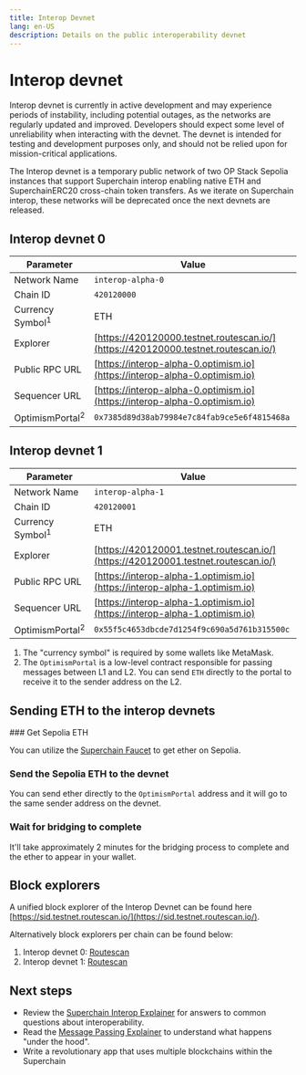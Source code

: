 ```yaml
---
title: Interop Devnet 
lang: en-US
description: Details on the public interoperability devnet
---
```



# Interop devnet

<Callout>
  Interop devnet is currently in active development and may experience periods of instability, including potential outages, as the networks are regularly updated and improved. Developers should expect some level of unreliability when interacting with the devnet. The devnet is intended for testing and development purposes only, and should not be relied upon for mission-critical applications.
</Callout>

The Interop devnet is a temporary public network of two OP Stack Sepolia instances that support Superchain interop enabling native ETH and SuperchainERC20 cross-chain token transfers. As we iterate on Superchain interop, these networks will be deprecated once the next devnets are released.

## Interop devnet 0

| Parameter                   | Value                                                                              |
| --------------------------- | ---------------------------------------------------------------------------------- |
| Network Name                | `interop-alpha-0`                                                                  |
| Chain ID                    | `420120000`                                                                        |
| Currency Symbol<sup>1</sup> | ETH                                                                                |
| Explorer                    | [https://420120000.testnet.routescan.io/](https://420120000.testnet.routescan.io/) |
| Public RPC URL              | [https://interop-alpha-0.optimism.io](https://interop-alpha-0.optimism.io)         |
| Sequencer URL               | [https://interop-alpha-0.optimism.io](https://interop-alpha-0.optimism.io)         |
| OptimismPortal<sup>2</sup>  | `0x7385d89d38ab79984e7c84fab9ce5e6f4815468a`                                       |

## Interop devnet 1

| Parameter                   | Value                                                                              |
| --------------------------- | ---------------------------------------------------------------------------------- |
| Network Name                | `interop-alpha-1`                                                                  |
| Chain ID                    | `420120001`                                                                        |
| Currency Symbol<sup>1</sup> | ETH                                                                                |
| Explorer                    | [https://420120001.testnet.routescan.io/](https://420120001.testnet.routescan.io/) |
| Public RPC URL              | [https://interop-alpha-1.optimism.io](https://interop-alpha-1.optimism.io)         |
| Sequencer URL               | [https://interop-alpha-1.optimism.io](https://interop-alpha-1.optimism.io)         |
| OptimismPortal<sup>2</sup>  | `0x55f5c4653dbcde7d1254f9c690a5d761b315500c`                                       |

1.  The "currency symbol" is required by some wallets like MetaMask.
2.  The `OptimismPortal` is a low-level contract responsible for passing messages between L1 and L2. You can send `ETH` directly to the portal to receive it to the sender address on the L2.

## Sending ETH to the interop devnets

<Steps>
  ### Get Sepolia ETH

  You can utilize the [Superchain Faucet](https://console.optimism.io/faucet) to get ether on Sepolia.

  ### Send the Sepolia ETH to the devnet

  You can send ether directly to the `OptimismPortal` address and it will go to the same sender address on the devnet.

  ### Wait for bridging to complete

  It'll take approximately 2 minutes for the bridging process to complete and the ether to appear in your wallet.
</Steps>

## Block explorers 
A unified block explorer of the Interop Devnet can be found here [https://sid.testnet.routescan.io/](https://sid.testnet.routescan.io/). 

Alternatively block explorers per chain can be found below:

1.   Interop devnet 0: [Routescan](https://420120000.testnet.routescan.io/)
2.   Interop devnet 1: [Routescan](https://420120001.testnet.routescan.io/) 



## Next steps

*   Review the [Superchain Interop Explainer](../explainer) for answers to common questions about interoperability.
*   Read the [Message Passing Explainer](../message-passing) to understand what happens "under the hood".
*   Write a revolutionary app that uses multiple blockchains within the Superchain
